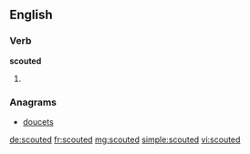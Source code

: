 ==English==

===Verb===
'''scouted'''

# {{past of|scout}}

===Anagrams===
* [[doucets#English|doucets]]

[[de:scouted]]
[[fr:scouted]]
[[mg:scouted]]
[[simple:scouted]]
[[vi:scouted]]